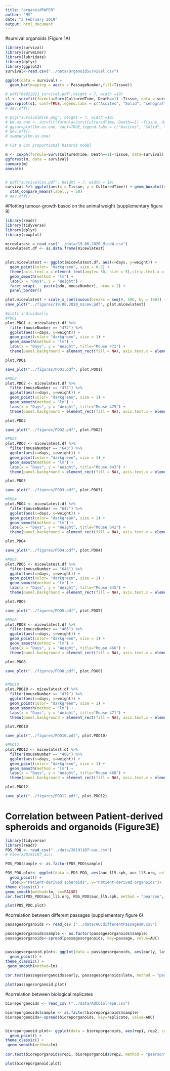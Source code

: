 ```yaml
---
title: "organoidPAPER"
author: "MV"
date: "3 February 2019"
output: html_document
---
```


#survival organoids (Figure 1A)

```r
library(survival)
library(survminer)
library(lubridate)
library(dplyr)
library(ggplot2)
survival<-read.csv("../data/OrganoidSurvival.csv")

ggplot(data = survival) + 
  geom_bar(mapping = aes(x = PassageNumber,fill=Tissue))

# pdf("04022021_survival.pdf",height = 7, width =10)
s1 <- survfit(formula=Surv(CulturedTime, Death==1) ~Tissue, data = survival, conf.type = "log-log")
ggsurvplot(s1, conf=TRUE,legend.labs = c("Ascites", "Solid", "xenograft"), pval = TRUE, risk.table = TRUE) 
# dev.off()

# png("survivalRisk.png", height = 7, width =10)
# km.as.one <- survfit(formula=Surv(CulturedTime, Death==1) ~Tissue, data = survival, conf.type = "log-log")
# ggsurvplot(km.as.one, conf=TRUE,legend.labs = c("Ascites", "Solid", "xenograft"), pval = TRUE, risk.table = TRUE) 
# dev.off()
# summary(km.as.one)

# Fit a Cox proportional hazards model

m <- coxph(formula=Surv(CulturedTime, Death==1)~Tissue, data=survival)
ggforest(m, data = survival)
summary(m)
anova(m)


# pdf("survivalCox.pdf", height = 7, width = 10)
survival %>% ggplot(aes(x = Tissue, y = CulturedTime)) + geom_boxplot(notch = TRUE, aes(colour = Tissue), alpha = 0.8) + geom_point(aes(colour = Tissue), position = position_jitterdodge()) + theme_bw() + labs(x = "Tissue type", y = "Time") + theme(text = element_text(size = 14, family = "sans"), axis.text = element_text(size = 12, family = "sans"), legend.position = "right") + stat_compare_means(method = "wilcox.test", comparisons = survival)+ 
  stat_compare_means(label.y = 50) 
# dev.off()

```



#Plotting tumour-growth based on the animal weight (supplementary figure 9)


```r
library(readr)
library(tidyverse)
library(dplyr)
library(cowplot)

micewlatest = read_csv("../data/19.08.2020_MiceW.csv")
micewlatest.df <- as.data.frame(micewlatest)
 

plot.micewlatest <- ggplot(micewlatest.df, aes(x=days, y=weight)) + 
  geom_point(color= "darkgreen", size = 0.5) + 
  theme(axis.text.x = element_text(angle= 30, size = 5),strip.text.x = element_text(size = 8, colour = "red"))+
  geom_smooth(method = "lm") +
  labs(x = "Days", y = "Weight") +
  facet_wrap(. ~ paste(pdo, mouseNumber), nrow = 2) +
  panel_border()

plot.micewlatest + scale_x_continuous(breaks = seq(0, 500, by = 100)) + scale_y_log10()
save_plot("../figures/19.08.2020_micew.pdf", plot.micewlatest)

#plots individually
#PDO1
plot.PDO1 <- micewlatest.df %>% 
  filter(mouseNumber == "472") %>% 
  ggplot(aes(x=days, y=weight)) + 
  geom_point(color= "darkgreen", size = 1) + 
  geom_smooth(method = "lm") +
  labs(x = "Days", y = "Weight", title="Mouse 472") + 
  theme(panel.background = element_rect(fill = NA), axis.text.x = element_text(angle= 30, size = 10)) + scale_x_continuous(breaks = seq (0, 500, 100)) + scale_y_log10()

plot.PDO1

save_plot("../figures/PDO1.pdf", plot.PDO1)

#PDO2  
plot.PDO2 <- micewlatest.df %>% 
  filter(mouseNumber == "475") %>% 
  ggplot(aes(x=days, y=weight)) + 
  geom_point(color= "darkgreen", size = 1) + 
  geom_smooth(method = "lm") +
  labs(x = "Days", y = "Weight", title="Mouse 475") + 
  theme(panel.background = element_rect(fill = NA), axis.text.x = element_text(angle= 30, size = 10)) + scale_x_continuous(breaks = seq (0, 500, 50)) + scale_y_log10()

plot.PDO2

save_plot("../figures/PDO2.pdf", plot.PDO2)

#PDO3  
plot.PDO3 <- micewlatest.df %>% 
  filter(mouseNumber == "643") %>% 
  ggplot(aes(x=days, y=weight)) + 
  geom_point(color= "darkgreen", size = 1) + 
  geom_smooth(method = "lm") +
  labs(x = "Days", y = "Weight", title="Mouse 643") + 
  theme(panel.background = element_rect(fill = NA), axis.text.x = element_text(angle= 30, size = 10)) + scale_x_continuous(breaks = seq (0, 500, 50)) + scale_y_log10()

plot.PDO3

save_plot("../figures/PDO3.pdf", plot.PDO3)

#PDO4 
plot.PDO4 <- micewlatest.df %>% 
  filter(mouseNumber == "642") %>% 
  ggplot(aes(x=days, y=weight)) + 
  geom_point(color= "darkgreen", size = 1) + 
  geom_smooth(method = "lm") +
  labs(x = "Days", y = "Weight", title="Mouse 642") + 
  theme(panel.background = element_rect(fill = NA), axis.text.x = element_text(angle= 30, size = 10)) + scale_x_continuous(breaks = seq (0, 500, 50)) + scale_y_log10()

plot.PDO4

save_plot("../figures/PDO4.pdf", plot.PDO4)

#PDO5 
plot.PDO5 <- micewlatest.df %>% 
  filter(mouseNumber == "645") %>% 
  ggplot(aes(x=days, y=weight)) + 
  geom_point(color= "darkgreen", size = 1) + 
  geom_smooth(method = "lm") +
  labs(x = "Days", y = "Weight", title="Mouse 645") + 
  theme(panel.background = element_rect(fill = NA), axis.text.x = element_text(angle= 30, size = 10)) + scale_x_continuous(breaks = seq (0, 500, 50)) + scale_y_log10()

plot.PDO5

save_plot("../figures/PDO5.pdf", plot.PDO5)

#PDO8 
plot.PDO8 <- micewlatest.df %>% 
  filter(mouseNumber == "466") %>% 
  ggplot(aes(x=days, y=weight)) + 
  geom_point(color= "darkgreen", size = 1) + 
  geom_smooth(method = "lm") +
  labs(x = "Days", y = "Weight", title="Mouse 466") + 
  theme(panel.background = element_rect(fill = NA), axis.text.x = element_text(angle= 30, size = 10)) + scale_x_continuous(breaks = seq (0, 500, 50)) + scale_y_log10()

plot.PDO8

save_plot("../figures/PDO8.pdf", plot.PDO8)


#PDO10 
plot.PDO10 <- micewlatest.df %>% 
  filter(mouseNumber == "471") %>% 
  ggplot(aes(x=days, y=weight)) + 
  geom_point(color= "darkgreen", size = 1) + 
  geom_smooth(method = "lm") +
  labs(x = "Days", y = "Weight", title="Mouse 471") + 
  theme(panel.background = element_rect(fill = NA), axis.text.x = element_text(angle= 30, size = 10)) + scale_x_continuous(breaks = seq (0, 500, 50)) + scale_y_log10()

plot.PDO10

save_plot("../figures/PDO10.pdf", plot.PDO10)

#PDO12 
plot.PDO12 <- micewlatest.df %>% 
  filter(mouseNumber == "468") %>% 
  ggplot(aes(x=days, y=weight)) + 
  geom_point(color= "darkgreen", size = 1) + 
  geom_smooth(method = "lm") +
  labs(x = "Days", y = "Weight", title="Mouse 468") + 
  theme(panel.background = element_rect(fill = NA), axis.text.x = element_text(angle= 30, size = 10)) + scale_x_continuous(breaks = seq (0, 500, 50)) + scale_y_log10()

plot.PDO12

save_plot("../figures/PDO12.pdf", plot.PDO12)
```

# Correlation between Patient-derived spheroids and organoids (Figure3E)

```r
library(tidyverse)
library(readr)
PDS_PDO <- read_csv("../data/20191107-auc.csv")
# View(X20191107_auc)

PDS_PDO$sample <- as.factor(PDS_PDO$sample)

PDS_PDO.plot<- ggplot(data = PDS_PDO, aes(auc_ll5.sph, auc_ll5.org, colour = sample))+
  geom_point() +
  labs(x="Patient-derived spheroids", y="Patient-derived organoids")+
theme_classic() +
geom_smooth(method=lm, se=FALSE)
cor.test(PDS_PDO$auc_ll5.org, PDS_PDO$auc_ll5.sph, method = "pearson", conf.level = 0.95)

plot(PDS_PDO.plot)
```

#correlation between different passages (supplementary figure 6)

```r

passagesorganoids <- read_csv ("../data/AUCdifferentPassagesW.csv") 

passagesorganoids$sample <- as.factor(passagesorganoids$sample)
passagesorganoids<-spread(passagesorganoids, key=passage, value=AUC)


passagesorganoid.plot<- ggplot(data = passagesorganoids, aes(early, late, colour = sample))+
  geom_point() +
theme_classic() +
 geom_smooth(method=lm)
 
cor.test(passagesorganoids$early, passagesorganoids$late, method = "pearson", conf.level = 0.95)

plot(passagesorganoid.plot)


```


#correlation between biological replicates

```r
bioreporganoids <- read_csv ("../data/AUCbiolrepW.csv") 

bioreporganoids$sample <- as.factor(bioreporganoids$sample)
bioreporganoids<-spread(bioreporganoids, key=replicate, value=AUC)


bioreporganoid.plot<- ggplot(data = bioreporganoids, aes(rep1, rep2, colour = sample))+
  geom_point() +
theme_classic() +
 geom_smooth(method=lm)
 
cor.test(bioreporganoids$rep1, bioreporganoids$rep2, method = "pearson", conf.level = 0.95)

plot(bioreporganoid.plot)
```

